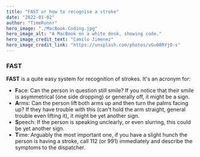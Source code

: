 ```yaml
---
title: "FAST or how to recognise a stroke"
date: "2022-01-02"
author: "TimeRunnr"
hero_image: "./MacBook-Coding.jpg"
hero_image_alt: "A MacBook on a white desk, showing code."
hero_image_credit_text: "Camilo Jimenez"
hero_image_credit_link: "https://unsplash.com/photos/vGu08RYjO-s"
---
```

### FAST
**FAST** is a quite easy system for recognition of strokes. It's an acronym for:
* **F**ace: Can the person in question still smile? If you notice that their smile is asymmetrical (one side dropping) or generally off, it might be a sign.
* **A**rms: Can the person lift both arms up and then turn the palms facing up? If they have trouble with this (can't hold the arm straight, general trouble even lifting it), it might be yet another sign.
* **S**peech: If the person is speaking unclearly, or even slurring, this could be yet another sign.
* **T**ime: Arguably the most important one, if you have a slight hunch the person is having a stroke, call 112 (or 991) immediately and describe the symptoms to the dispatcher.
